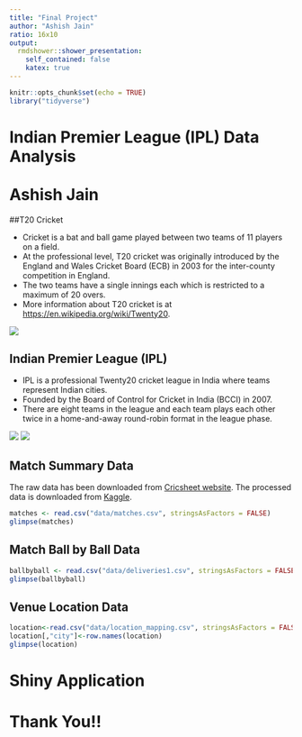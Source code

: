 ```yaml
---
title: "Final Project"
author: "Ashish Jain"
ratio: 16x10
output:
  rmdshower::shower_presentation:
    self_contained: false
    katex: true
---
```


```r
knitr::opts_chunk$set(echo = TRUE)
library("tidyverse")
```

# Indian Premier League (IPL) Data Analysis <br> <br> Ashish Jain

##T20 Cricket
<div class="double">
<p class="double-flow">
* Cricket is a bat and ball game played between two teams of 11 players on a field.
* At the professional level, T20 cricket was originally introduced by the England and Wales Cricket Board (ECB) in 2003 for the inter-county competition in England.
* The two teams have a single innings each which is restricted to a maximum of 20 overs.
* More information about T20 cricket is at [https://en.wikipedia.org/wiki/Twenty20](https://en.wikipedia.org/wiki/Twenty20).
</p><p class="double-flow">
<img src="Twenty20_game.jpg" class="one-col-image">
</p>
</div>

## Indian Premier League (IPL)
<div class="double">
<p class="double-flow">
* IPL is a professional Twenty20 cricket league in India where teams represent Indian cities.
* Founded by the Board of Control for Cricket in India (BCCI) in 2007.
* There are eight teams in the league and each team plays each other twice in a home-and-away round-robin format in the league phase.
</p><p class="double-flow">
<img src="ipl.png" class="one-col-image">
<img src="iplqual.png" class="one-col-image">
</p>
</div>

## Match Summary Data
The raw data has been downloaded from [Cricsheet website](http://cricsheet.org/downloads/). The processed data is downloaded from [Kaggle](https://www.kaggle.com/manasgarg/ipl).
```r
matches <- read.csv("data/matches.csv", stringsAsFactors = FALSE)
glimpse(matches)
```

## Match Ball by Ball Data
```r
ballbyball <- read.csv("data/deliveries1.csv", stringsAsFactors = FALSE)
glimpse(ballbyball)
```

## Venue Location Data
```r
location<-read.csv("data/location_mapping.csv", stringsAsFactors = FALSE,row.names = 1,header = T)
location[,"city"]<-row.names(location)
glimpse(location)
```

# Shiny Application 

# Thank You!!